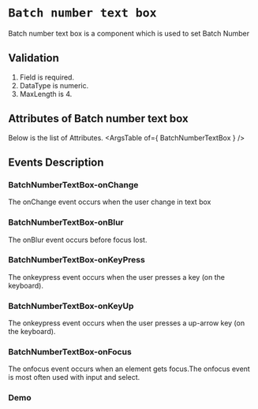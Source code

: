 <!-- Custom-MDX-Documentation.mdx -->

# `Batch number text box`

 
 Batch number text box is a component which is used to set Batch Number

## Validation 
1. Field is required.
2. DataType is numeric.
3. MaxLength is 4.


## Attributes of Batch number text box
Below is the list of Attributes.
<ArgsTable of={ BatchNumberTextBox } /> 

## Events Description

### BatchNumberTextBox-onChange

The onChange event occurs when the user change in text box

### BatchNumberTextBox-onBlur

The onBlur event occurs before focus lost.

### BatchNumberTextBox-onKeyPress

The onkeypress event occurs when the user presses a key (on the keyboard).

### BatchNumberTextBox-onKeyUp

The onkeypress event occurs when the user presses a up-arrow key (on the keyboard).

### BatchNumberTextBox-onFocus

The onfocus event occurs when an element gets focus.The onfocus event is most often used with input and select.
### Demo

<Canvas>
<Story id="batchnumbertextbox--primary" />
</Canvas>

 